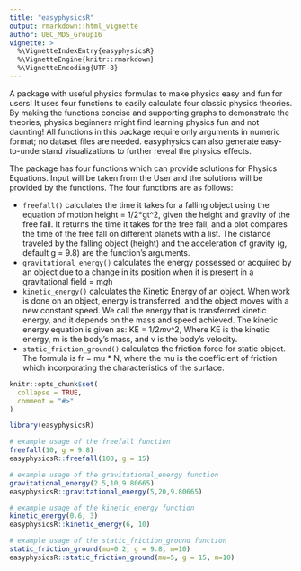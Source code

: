 ```yaml
---
title: "easyphysicsR"
output: rmarkdown::html_vignette
author: UBC_MDS_Group16
vignette: >
  %\VignetteIndexEntry{easyphysicsR}
  %\VignetteEngine{knitr::rmarkdown}
  %\VignetteEncoding{UTF-8}
---
```



A package with useful physics formulas to make physics easy and fun for users! It uses four functions to easily calculate four classic physics theories. By making the functions concise and supporting graphs to demonstrate the theories, physics beginners might find learning physics fun and not daunting! All functions in this package require only arguments in numeric format; no dataset files are needed. easyphysics can also generate easy-to-understand visualizations to further reveal the physics effects.

The package has four functions which can provide solutions for Physics
Equations. Input will be taken from the User and the solutions will be
provided by the functions. The four functions are as follows:

- `freefall()` calculates the time it takes for a falling object using
  the equation of motion height = 1/2\*gt^2, given the height and
  gravity of the free fall. It returns the time it takes for the free
  fall, and a plot compares the time of the free fall on different
  planets with a list. The distance traveled by the falling object
  (height) and the acceleration of gravity (g, default g = 9.8) are the
  function’s arguments.
- `gravitational_energy()` calculates the energy possessed or acquired
  by an object due to a change in its position when it is present in a
  gravitational field = m*g*h
- `kinetic_energy()` calculates the Kinetic Energy of an object. When
  work is done on an object, energy is transferred, and the object moves
  with a new constant speed. We call the energy that is transferred
  kinetic energy, and it depends on the mass and speed achieved. The
  kinetic energy equation is given as: KE = 1/2*m*v^2, Where KE is the
  kinetic energy, m is the body’s mass, and v is the body’s velocity.
- `static_friction_ground()` calculates the friction force for static
  object. The formula is fr = mu \* N, where the mu is the coefficient
  of friction which incorporating the characteristics of the surface.


```r
knitr::opts_chunk$set(
  collapse = TRUE,
  comment = "#>"
)
```

```r
library(easyphysicsR)

```

```r
# example usage of the freefall function
freefall(10, g = 9.8)
easyphysicsR::freefall(100, g = 15)
```
```r
# example usage of the gravitational_energy function
gravitational_energy(2.5,10,9.80665)
easyphysicsR::gravitational_energy(5,20,9.80665)

```

```r
# example usage of the kinetic_energy function 
kinetic_energy(0.6, 3)
easyphysicsR::kinetic_energy(6, 10)

```

```r
# example usage of the static_friction_ground function 
static_friction_ground(mu=0.2, g = 9.8, m=10)
easyphysicsR::static_friction_ground(mu=5, g = 15, m=10)

```


